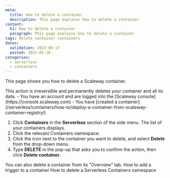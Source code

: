 ```yaml
---
meta:
  title: How to delete a container
  description: This page explains how to delete a container
content:
  h1: How to delete a container
  paragraph: This page explains how to delete a container
tags: delete container containers
dates:
  validation: 2023-08-17
  posted: 2021-05-26
categories:
  - serverless
  - containers
---
```


This page shows you how to delete a Scaleway container.

<Macro id="iam-requirements" />

<Message type="important">
  This action is irreversible and permanently deletes your container and all its data.
</Message>

<Message type="requirement">
  - You have an account and are logged into the [Scaleway console](https://console.scaleway.com)
  - You have [created a container](/serverless/containers/how-to/deploy-a-container-from-scaleway-container-registry/)
</Message>

1. Click **Containers** in the **Serverless** section of the side menu. The list of your containers displays.
2. Click the relevant Containers namespace.
2. Click the <Icon name="more" /> icon next to the container you want to delete, and select **Delete** from the drop-down menu.
3. Type **DELETE** in the pop-up that asks you to confirm the action, then click **Delete container**.

<Message type="tip">
  You can also delete a container from its "Overview" tab.
</Message>

<Navigation title="See also">
  <PreviousButton to="/serverless/containers/how-to/add-trigger-to-a-container//">How to add a trigger to a container</PreviousButton>
  <NextButton to="/serverless/containers/how-to/delete-a-containers-namespace/">How to delete a Serverless Containers namespace</NextButton>
</Navigation>